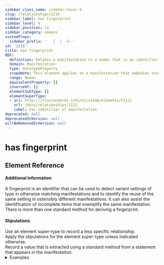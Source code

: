 ```yaml
---
sidebar_class_name: sidebar-level-4
slug: /relationships/1215
sidebar_label: has fingerprint
sidebar_level: 4
sidebar_position: 12
sidebar_category: nomens
customProps:
  sidebar_prefix: '   │  │  ├─ '
id: '1215'
title: has fingerprint
RDF:
  definition: Relates a manifestation to a nomen that is an identifier that is a sequence of characters that is derived from the text of the manifestation.
  domain: Manifestation
  type: DatatypeProperty
  scopeNote: This element applies to a manifestation that embodies text content.
  range: Nomen
  equivalentProperty: []
  inverseOf: []
  elementSubType: []
  elementSuperType:
  - uri: http://iflastandards.info/ns/isbdm/elements/P1111
    url: /docs/relationships/1111
    label: has identifier of manifestation
deprecated: null
deprecatedInVersion: null
willBeRemovedInVersion: null
---
```

# has fingerprint

## Element Reference
<ElementReference frontMatter={frontMatter} />

#### Additional information

<div className="guid">
A fingerprint is an identifier that can be used to detect variant settings of type in otherwise matching manifestations and to identify the reuse of the same setting in ostensibly different manifestations. It can also assist the identification of incomplete items that exemplify the same manifestation.
</div>

<div className="guid">
There is more than one standard method for deriving a fingerprint.
</div>

#### Stipulations

<div className="stip">
  Use an element super-type to record a less specific relationship.
</div>

<div className="stip">
  Apply the stipulations for the element super-type unless indicated otherwise.
</div>

<div className="stip">
  Record a value that is extracted using a standard method from a statement that appears in the manifestation.
  
  <details>
  <summary>Examples</summary>
  
  | Property | Value |
  |:---------|:------|
  | has fingerprint | "163704 - b1 A2 ,$en : b2 I2 a,$" |
  </details>
</div>
